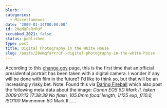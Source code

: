 ```yaml
---
blurb: ''
categories:
  - Miscellaneous
date: '2009-01-14T00:00:00'
id: 20eMQFaRrRUf
scrubbed_2021: false
status: published
type: post
title: Digital Photography in the White House
slug: /posts/20emqfarrruf--digital-photography-in-the-white-house
---
```


According to this
[change.gov](http://change.gov/newsroom/entry/new_official_portrait_released/)
page, this is the first time that an official presidential portrait
has been taken with a digital camera. I wonder if any will be done
with film in the future? I'd like to think so, but that will be an
increasingly risky bet. Note: Found this via
[Daring Fireball](http://daringfireball.net/) which also post the
following meta data about the image:
*Canon EOS 5D Mark II, taken 2009:01:13 17:38:39 No flash, 105.0mm focal length, 1/125 exp, f/10.0, ISO100*
Mmmmmm 5D Mark II......
